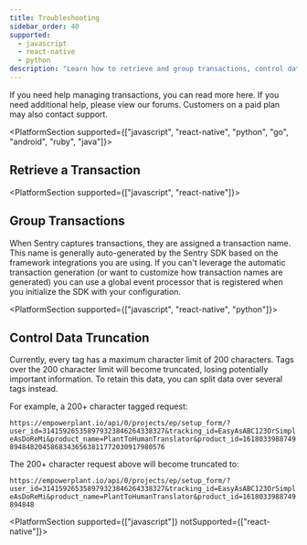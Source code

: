 ```yaml
---
title: Troubleshooting
sidebar_order: 40
supported:
  - javascript
  - react-native
  - python
description: "Learn how to retrieve and group transactions, control data truncation, and connect frontend and backend transactions."
---
```


If you need help managing transactions, you can read more here. If you need additional help, please view our forums. Customers on a paid plan may also contact support.

<PlatformSection supported={["javascript", "react-native", "python", "go", "android", "ruby", "java"]}>

## Retrieve a Transaction

<PlatformContent includePath="performance/retrieve-transaction" />

</PlatformSection>

<PlatformSection supported={["javascript", "react-native"]}>

## Group Transactions

When Sentry captures transactions, they are assigned a transaction name. This name is generally auto-generated by the Sentry SDK based on the framework integrations you are using. If you can't leverage the automatic transaction generation (or want to customize how transaction names are generated) you can use a global event processor that is registered when you initialize the SDK with your configuration.

<PlatformContent includePath="performance/group-transaction-example" />

</PlatformSection>

<PlatformSection supported={["javascript", "react-native", "python"]}>

## Control Data Truncation

Currently, every tag has a maximum character limit of 200 characters. Tags over the 200 character limit will become truncated, losing potentially important information. To retain this data, you can split data over several tags instead.

For example, a 200+ character tagged request:

`https://empowerplant.io/api/0/projects/ep/setup_form/?user_id=314159265358979323846264338327&tracking_id=EasyAsABC123OrSimpleAsDoReMi&product_name=PlantToHumanTranslator&product_id=161803398874989484820458683436563811772030917980576`

The 200+ character request above will become truncated to:

`https://empowerplant.io/api/0/projects/ep/setup_form/?user_id=314159265358979323846264338327&tracking_id=EasyAsABC123OrSimpleAsDoReMi&product_name=PlantToHumanTranslator&product_id=1618033988749894848`

<PlatformContent includePath="performance/control-data-truncation" />

</PlatformSection>

<PlatformSection supported={["javascript"]} notSupported={["react-native"]}>



</PlatformSection>
